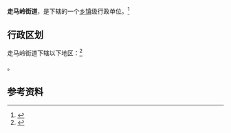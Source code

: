 {{中国乡级行政区|42/01/12/006/000}}

'''走马岭街道'''，是{{PRC admin/fullname|42/01/12/006/000|3}}下辖的一个[[乡镇|乡镇]]级行政单位。<ref>{{PRC admin/ref sgc|{{PRC admin/parent|42/01/12/006/000}}}}</ref>

== 行政区划 ==

走马岭街道下辖以下地区：<ref>{{PRC admin/ref sgc|42/01/12/006/000}}</ref>

{{PRC admin/children|42/01/12/006/000}}。

== 参考资料 ==

{{reflist}}

{{行政区划小作品}}
{{PRC admin/navcat|42/01/12/006/000}}